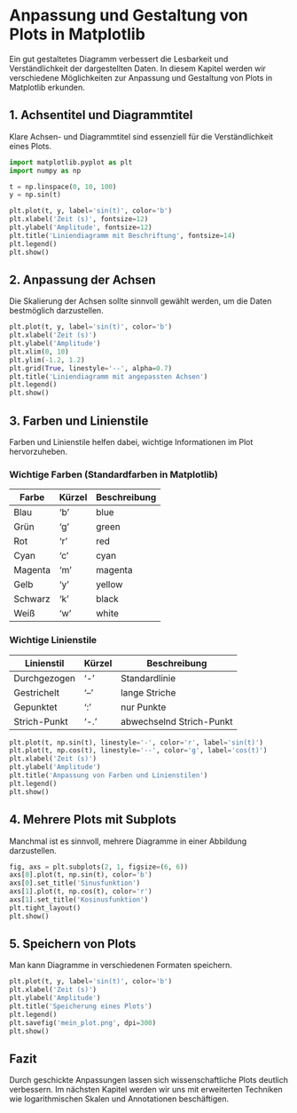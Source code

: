 # Anpassung und Gestaltung von Plots in Matplotlib

Ein gut gestaltetes Diagramm verbessert die Lesbarkeit und Verständlichkeit der dargestellten Daten. In diesem Kapitel werden wir verschiedene Möglichkeiten zur Anpassung und Gestaltung von Plots in Matplotlib erkunden.

## 1. Achsentitel und Diagrammtitel
Klare Achsen- und Diagrammtitel sind essenziell für die Verständlichkeit eines Plots.

```python
import matplotlib.pyplot as plt
import numpy as np

t = np.linspace(0, 10, 100)
y = np.sin(t)

plt.plot(t, y, label='sin(t)', color='b')
plt.xlabel('Zeit (s)', fontsize=12)
plt.ylabel('Amplitude', fontsize=12)
plt.title('Liniendiagramm mit Beschriftung', fontsize=14)
plt.legend()
plt.show()
```

## 2. Anpassung der Achsen
Die Skalierung der Achsen sollte sinnvoll gewählt werden, um die Daten bestmöglich darzustellen.

```python
plt.plot(t, y, label='sin(t)', color='b')
plt.xlabel('Zeit (s)')
plt.ylabel('Amplitude')
plt.xlim(0, 10)
plt.ylim(-1.2, 1.2)
plt.grid(True, linestyle='--', alpha=0.7)
plt.title('Liniendiagramm mit angepassten Achsen')
plt.legend()
plt.show()
```

## 3. Farben und Linienstile
Farben und Linienstile helfen dabei, wichtige Informationen im Plot hervorzuheben.

### Wichtige Farben (Standardfarben in Matplotlib)
| Farbe      | Kürzel | Beschreibung      |
|------------|--------|-------------------|
| Blau       | 'b'    | blue              |
| Grün       | 'g'    | green             |
| Rot        | 'r'    | red               |
| Cyan       | 'c'    | cyan              |
| Magenta    | 'm'    | magenta           |
| Gelb       | 'y'    | yellow            |
| Schwarz    | 'k'    | black             |
| Weiß       | 'w'    | white             |

### Wichtige Linienstile
| Linienstil    | Kürzel  | Beschreibung           |
|---------------|---------|------------------------|
| Durchgezogen  | '-'     | Standardlinie          |
| Gestrichelt   | '--'    | lange Striche          |
| Gepunktet     | ':'     | nur Punkte             |
| Strich-Punkt  | '-.'    | abwechselnd Strich-Punkt |

```python
plt.plot(t, np.sin(t), linestyle='-', color='r', label='sin(t)')
plt.plot(t, np.cos(t), linestyle='--', color='g', label='cos(t)')
plt.xlabel('Zeit (s)')
plt.ylabel('Amplitude')
plt.title('Anpassung von Farben und Linienstilen')
plt.legend()
plt.show()
```

## 4. Mehrere Plots mit Subplots
Manchmal ist es sinnvoll, mehrere Diagramme in einer Abbildung darzustellen.

```python
fig, axs = plt.subplots(2, 1, figsize=(6, 6))
axs[0].plot(t, np.sin(t), color='b')
axs[0].set_title('Sinusfunktion')
axs[1].plot(t, np.cos(t), color='r')
axs[1].set_title('Kosinusfunktion')
plt.tight_layout()
plt.show()
```

## 5. Speichern von Plots
Man kann Diagramme in verschiedenen Formaten speichern.

```python
plt.plot(t, y, label='sin(t)', color='b')
plt.xlabel('Zeit (s)')
plt.ylabel('Amplitude')
plt.title('Speicherung eines Plots')
plt.legend()
plt.savefig('mein_plot.png', dpi=300)
plt.show()
```

## Fazit
Durch geschickte Anpassungen lassen sich wissenschaftliche Plots deutlich verbessern. Im nächsten Kapitel werden wir uns mit erweiterten Techniken wie logarithmischen Skalen und Annotationen beschäftigen.
